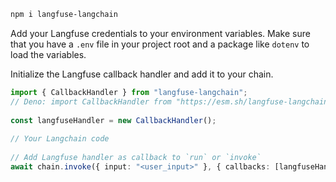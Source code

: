 ```bash
npm i langfuse-langchain
```


Add your Langfuse credentials to your environment variables. Make sure that you have a `.env` file in your project root and a package like `dotenv` to load the variables.

<EnvJS />

Initialize the Langfuse callback handler and add it to your chain.

```ts {9}
import { CallbackHandler } from "langfuse-langchain";
// Deno: import CallbackHandler from "https://esm.sh/langfuse-langchain";
 
const langfuseHandler = new CallbackHandler();
 
// Your Langchain code
 
// Add Langfuse handler as callback to `run` or `invoke`
await chain.invoke({ input: "<user_input>" }, { callbacks: [langfuseHandler] });
```